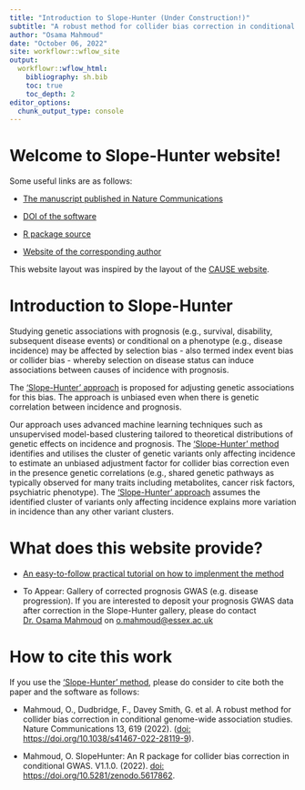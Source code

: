 ```yaml
---
title: "Introduction to Slope-Hunter (Under Construction!)"
subtitle: "A robust method for collider bias correction in conditional genome-wide association studies"
author: "Osama Mahmoud"
date: "October 06, 2022"
site: workflowr::wflow_site
output:
  workflowr::wflow_html:
    bibliography: sh.bib
    toc: true
    toc_depth: 2
editor_options:
  chunk_output_type: console
---
```


# Welcome to Slope-Hunter website!

Some useful links are as follows:

 - [The manuscript published in Nature Communications](https://www.nature.com/articles/s41467-022-28119-9)
 
 - [DOI of the software](https://doi.org/10.5281/zenodo.5617862)

 - [R package source](https://github.com/Osmahmoud/SlopeHunter)
 
 - [Website of the corresponding author](http://osmahmoud.com/)
 
 This website layout was inspired by the layout of the [CAUSE website](https://jean997.github.io/cause/index.html).

# Introduction to Slope-Hunter

Studying genetic associations with prognosis (e.g., survival, disability, subsequent disease events) or conditional on a phenotype (e.g., disease incidence) may be affected by selection bias - also termed index event bias or collider bias - whereby selection
on disease status can induce associations between causes of incidence with prognosis.

The [‘Slope-Hunter’ approach](https://www.nature.com/articles/s41467-022-28119-9) is proposed for adjusting genetic associations for this bias. The approach is unbiased even when there is genetic correlation between incidence and prognosis.

Our approach uses advanced machine learning techniques such as unsupervised model-based clustering tailored to theoretical distributions of genetic effects on incidence and prognosis. The [‘Slope-Hunter’ method](https://www.nature.com/articles/s41467-022-28119-9) identifies and utilises the cluster of genetic variants only affecting incidence to estimate an unbiased adjustment factor for collider bias correction even in the presence genetic correlations (e.g., shared genetic pathways as typically observed for many traits including metabolites, cancer risk factors, psychiatric phenotype). The [‘Slope-Hunter’ approach](https://www.nature.com/articles/s41467-022-28119-9) assumes the identified cluster of variants only affecting incidence explains more variation in incidence than any other variant clusters.

# What does this website provide?

 - [An easy-to-follow practical tutorial on how to implenment the method](tutorial.html)
 
 - To Appear: Gallery of corrected prognosis GWAS (e.g. disease progression). If you are interested to deposit your prognosis GWAS data after correction in the Slope-Hunter gallery, please do contact [Dr. Osama Mahmoud](http://osmahmoud.com/) on [o.mahmoud@essex.ac.uk](mailto:o.mahmoud@essex.ac.uk?subject="Slope-Hunter: Deposit corrected GWAS data")
 

# How to cite this work

If you use the [‘Slope-Hunter’ method](https://www.nature.com/articles/s41467-022-28119-9), please do consider to cite both the paper and the software as follows:

 - Mahmoud, O., Dudbridge, F., Davey Smith, G. et al. A robust method for collider bias correction in conditional genome-wide association studies. Nature Communications 13, 619 (2022). ([doi: https://doi.org/10.1038/s41467-022-28119-9](https://doi.org/10.1038/s41467-022-28119-9)).
 
 - Mahmoud, O. SlopeHunter: An R package for collider bias correction in conditional GWAS. V1.1.0. (2022). [doi: https://doi.org/10.5281/zenodo.5617862](https://doi.org/10.5281/zenodo.5617862).
